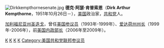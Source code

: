 {{noteTA
|1=zh-hans:德克·肯普索恩;zh-hant:德克·肯普索恩;zh-tw:柯偉德;
}}
[[File:Dirkkempthornesenate.jpg|right]]
'''德克·阿瑟·肯普索恩'''（'''Dirk Arthur Kempthorne'''，1951年10月26日－），[[美国|美国]]政治家，[[共和党_(美国)|共和党]]人。

[[加利福尼亚州|加利福尼亚州]][[圣迭戈_(加利福尼亚州)|圣迭戈]]，曾任[[美国参议员|美国参议员]]（1993年-1999年）、[[爱达荷州州长|爱达荷州州长]]（1999年-2006年），前[[美国内政部长|美国内政部长]]（2006年至2009年）。

{{start box}}
{{succession box|[[盖尔·诺顿|盖尔·诺顿]]|[[肯·薩拉查|肯·薩拉查]]|[[美国内政部长|美国内政部长]]|2006年－2009年}}
{{succession box|[[菲尔·巴特|菲尔·巴特]]|[[吉姆·里施|吉姆·里施]]|[[爱达荷州州长|爱达荷州州长]]|1999年－2006年}}
{{end box}}

{{GW Bush cabinet}}

{{Authority control}}
[[Category:1951年出生|K]]
[[Category:爱达荷州州长|K]]
[[Category:美国内政部长|K]]
[[Category:愛達荷大學校友|K]]
[[Category:美国共和党联邦参议员|Category:美国共和党联邦参议员]]
